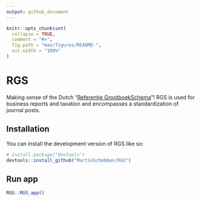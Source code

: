 ```yaml
---
output: github_document
---
```


<!-- README.md is generated from README.Rmd. Please edit that file -->

```r
knitr::opts_chunk$set(
  collapse = TRUE,
  comment = "#>",
  fig.path = "man/figures/README-",
  out.width = "100%"
)
```

# RGS

<!-- badges: start -->
<!-- badges: end -->

Making sense of the Dutch "[Referentie GrootboekSchema](https://www.referentiegrootboekschema.nl/)"! RGS is used for business reports and taxation and encompasses a standardization of journal posts. 

## Installation

You can install the development version of RGS like so:

``` r
# install.package("devtools")
devtools::install_github("MartinSchobben/RGS")
```

## Run app

```r
RGS::RGS_app()
```
